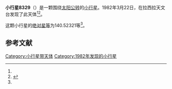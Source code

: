 {{Infobox planet
| bgcolour = #FFFFC0
| name = 8329 Speckman
| symbol = 
| image = 
| caption = 
| discovery = yes
| discovery_ref = 
| discoverer = {{link-en|亨利·德波鸿诺|Henri Debehogne}}
| discovery_site = [[拉西拉天文台|拉西拉天文台]] 
| discovered = 1982年3月22日
| designations = yes
| mp_name = 
| named_after = 
| alt_names = 1982 FP3/ 1977 LO1 / 1982 HW2
| mp_category = [[主带小行星|主带小行星]]
| orbit_ref = <ref name="a">[http://ssd.jpl.nasa.gov/sbdb.cgi?sstr=8329 8329 Speckman] {{Wayback|url=http://ssd.jpl.nasa.gov/sbdb.cgi?sstr=8329 |date=20201124031455 }}，小行星數據庫瀏覽器（JPL Small-Body Database Browser）－[[美国国家航空航天局|美国国家航空航天局]]喷气推进实验室</ref>
| epoch = 2456400.5 (2013年4月18日更新)
| aphelion = {{convert|3.5850344|AU|km|3|abbr=on|lk=out}}
| perihelion = {{convert|2.7608916|AU|km|3|abbr=on}}
| semimajor = {{convert|3.1729630|AU|km|3|abbr=on}}
| eccentricity = 0.1298696
| period = 2064.409934 [[日|日]]<br />5.65[[儒略年|儒略年]]
| avg_speed = 
| inclination = 2.30759
| asc_node = 67.50789
| mean_anomaly = 
| arg_peri = 140.52321
| satellites = 
| physical_characteristics = yes
| dimensions = 
| mass = 
| density = 
| surface_grav = 
| escape_velocity = 
| sidereal_day = 
| axial_tilt = 
| pole_ecliptic_lat = 
| pole_ecliptic_lon = 
| albedo = 
| temperatures= 
| temp_name1 = 
| mean_temp_1 = 
| max_temp_1 = 
| temp_name2 = 
| max_temp_2 = 
| spectral_type = 
| abs_magnitude = 140.52321
}}

'''小行星8329'''（{{lang-en|8329 Speckman}}）是一颗围绕[[太阳|太阳]][[公转|公转]]的[[小行星|小行星]]。1982年3月22日，{{link-en|亨利·德波鸿诺|Henri Debehogne}}在拉西拉天文台发现了此天体<ref name="a" /><ref>{{cite news|title=小行星列表|url=http://cfa-www.harvard.edu/iau/lists/NumberedMPs.txt|accessdate=2013-07-08|newspaper=哈佛大学|archive-date=2008-05-17|archive-url=https://web.archive.org/web/20080517010638/http://cfa-www.harvard.edu/iau/lists/NumberedMPs.txt|dead-url=no}}</ref>。

这颗小行星的[[绝对星等|绝对星等]]为140.52321等<ref name="a" />。

==参考文献==
{{reflist}}
{{Minor Planet Number|[[小行星8328|小行星8328]]|[[小行星8330|小行星8330]]}}

{{小天体}}

[[Category:小行星带天体|Category:小行星带天体]]
[[Category:1982年发现的小行星|Category:1982年发现的小行星]]

{{asteroid-stub}}